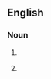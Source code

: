 {{also|four foot}}

==English==

===Noun===
{{head|en|noun}}

# {{lb|en|rail transport}} {{alternative spelling of|four foot|lang=en}}
# {{lb|en|curling}} {{alternative spelling of|4-foot|lang=en}}